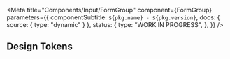 

<Meta
  title="Components/Input/FormGroup"
  component={FormGroup}
  parameters={{
    componentSubtitle: `${pkg.name} - ${pkg.version}`,
    docs: { source: { type: "dynamic" } },
    status: {
      type: "WORK IN PROGRESS",
    },
  }}
/>

<Description markdown={readme} />

## Design Tokens

<DesignTokenDocBlock categoryName="FormGroup" viewType="table" />
